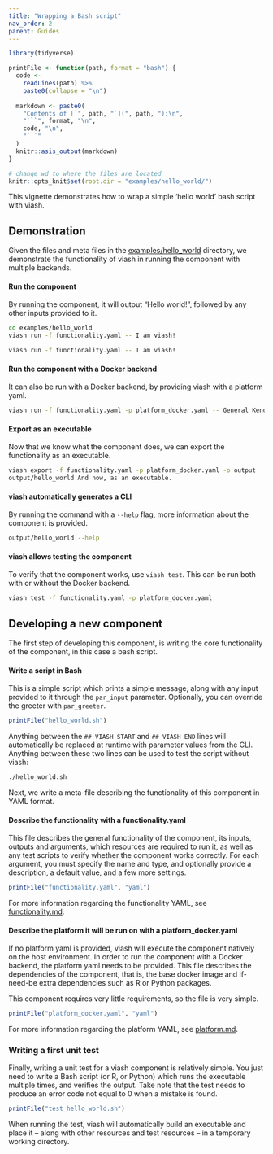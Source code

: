```yaml
---
title: "Wrapping a Bash script"
nav_order: 2
parent: Guides
---
```


```r
library(tidyverse)

printFile <- function(path, format = "bash") {
  code <- 
    readLines(path) %>% 
    paste0(collapse = "\n")
  
  markdown <- paste0(
    "Contents of [`", path, "`](", path, "):\n",
    "```", format, "\n", 
    code, "\n",
    "```"
  )
  knitr::asis_output(markdown)
}

# change wd to where the files are located
knitr::opts_knit$set(root.dir = "examples/hello_world/")
```

This vignette demonstrates how to wrap a simple 'hello world' bash script with viash.

## Demonstration
Given the files and meta files in the [examples/hello_world](examples/hello_world) directory, we demonstrate the functionality of viash in running the component 
with multiple backends.

#### Run the component
By running the component, it will output "Hello world!", followed by any other inputs provided to it.

```bash
cd examples/hello_world
viash run -f functionality.yaml -- I am viash!
```
```bash
viash run -f functionality.yaml -- I am viash!
```

#### Run the component with a Docker backend
It can also be run with a Docker backend, by providing viash with a platform yaml.
```bash
viash run -f functionality.yaml -p platform_docker.yaml -- General Kenobi. --greeter="Hello there."
```

#### Export as an executable
Now that we know what the component does, we can export the functionality as an executable.
```bash
viash export -f functionality.yaml -p platform_docker.yaml -o output
output/hello_world And now, as an executable.
```

#### viash automatically generates a CLI
By running the command with a `--help` flag, more information about the component is provided.
```bash
output/hello_world --help
```

#### viash allows testing the component
To verify that the component works, use `viash test`. This can be run both with or without the Docker backend.
```bash
viash test -f functionality.yaml -p platform_docker.yaml
```

## Developing a new component

The first step of developing this component, is writing the core functionality of the component, in this case a bash script. 

#### Write a script in Bash
This is a simple script which prints a simple message, along with any input provided to it through the `par_input` parameter.
Optionally, you can override the greeter with `par_greeter`.

```r
printFile("hello_world.sh")
```

Anything between the `## VIASH START` and `## VIASH END` lines will automatically be replaced 
at runtime with parameter values from the CLI. Anything between these two lines can be used to 
test the script without viash:

```bash
./hello_world.sh
```

Next, we write a meta-file describing the functionality of this component in YAML format.

#### Describe the functionality with a functionality.yaml

This file describes the general functionality of the component, its inputs, outputs and arguments, which 
resources are required to run it, as well as any test scripts to verify whether the component
works correctly. For each argument, you must specify the name and type, and optionally provide a description,
a default value, and a few more settings.

```r
printFile("functionality.yaml", "yaml")
```

For more information regarding the functionality YAML, see [functionality.md](functionality.md).

#### Describe the platform it will be run on with a platform_docker.yaml

If no platform yaml is provided, viash will execute the component natively on the host environment. 
In order to run the component with a Docker backend, the platform yaml needs to be provided. 
This file describes the dependencies of the component, that is, the base docker image and if-need-be
extra dependencies such as R or Python packages.

This component requires very little requirements, so the file is very simple.

```r
printFile("platform_docker.yaml", "yaml")
```

For more information regarding the platform YAML, see [platform.md](platform.md).

### Writing a first unit test
Finally, writing a unit test for a viash component is relatively simple. 
You just need to write a Bash script (or R, or Python) which runs the executable multiple
times, and verifies the output. Take note that the test needs to produce an error code not equal to
0 when a mistake is found.


```r
printFile("test_hello_world.sh")
```

When running the test, viash will automatically build an executable and place it -- along with other 
resources and test resources -- in a temporary working directory.

